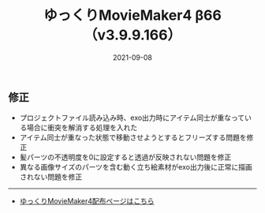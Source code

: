 ﻿---
title: ゆっくりMovieMaker4 β66 （v3.9.9.166）
date: 2021-09-08
tags: [YMM4,お知らせ]
---
## 修正
- プロジェクトファイル読み込み時、exo出力時にアイテム同士が重なっている場合に衝突を解消する処理を入れた
- アイテム同士が重なった状態で移動させようとするとフリーズする問題を修正
- 髪パーツの不透明度を0に設定すると透過が反映されない問題を修正
- 異なる画像サイズのパーツを含む動く立ち絵素材がexo出力後に正常に描画されない問題を修正

---

- [ゆっくりMovieMaker4配布ページはこちら](/ymm4/)